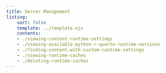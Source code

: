 ```yaml
---
title: Server Management
listing:
    sort: false
    template: ../template.ejs
    contents:
    - ./viewing-content-runtime-settings
    - ./viewing-available-python-r-quarto-runtime-versions
    - ./finding-content-with-custom-runtime-settings
    - ./viewing-runtime-caches
    - ./deleting-runtime-caches
---
```

